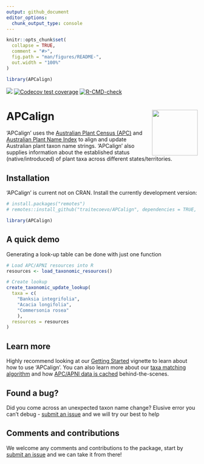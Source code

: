 ```yaml
---
output: github_document
editor_options: 
  chunk_output_type: console
---
```


<!-- README.md is generated from README.Rmd. Please edit that file -->

```r
knitr::opts_chunk$set(
  collapse = TRUE,
  comment = "#>",
  fig.path = "man/figures/README-",
  out.width = "100%"
)

library(APCalign)
```

<!-- badges: start -->
[![](https://img.shields.io/badge/lifecycle-experimental-orange.svg)](https://lifecycle.r-lib.org/articles/stages.html#experimental)
[![Codecov test coverage](https://codecov.io/gh/traitecoevo/APCalign/branch/master/graph/badge.svg)](https://app.codecov.io/gh/traitecoevo/APCalign?branch=master)
[![R-CMD-check](https://github.com/traitecoevo/APCalign/actions/workflows/R-CMD-check.yaml/badge.svg)](https://github.com/traitecoevo/APCalign/actions/workflows/R-CMD-check.yaml)
<!-- badges: end -->

# APCalign <img src="man/figures/APCalign_hex_2.svg" align="right" width="120"/>

'APCalign' uses the [Australian Plant Census (APC)](https://biodiversity.org.au/nsl/services/search/taxonomy) and [Australian Plant Name Index](https://biodiversity.org.au/nsl/services/search/names) to align and update Australian plant taxon name strings. 'APCalign' also supplies information about
the established status (native/introduced) of plant taxa across different states/territories.

## Installation

'APCalign' is current not on CRAN. Install the currently development version: 

```r
# install.packages("remotes")
# remotes::install_github("traitecoevo/APCalign", dependencies = TRUE, upgrade = "ask")

library(APCalign)
```

## A quick demo

Generating a look-up table can be done with just one function

```r
# Load APC/APNI resources into R
resources <- load_taxonomic_resources()

# Create lookup 
create_taxonomic_update_lookup( 
  taxa = c(
    "Banksia integrifolia",
    "Acacia longifolia",
    "Commersonia rosea"
    ),
  resources = resources
)
```

## Learn more

Highly recommend looking at our [Getting Started](https://traitecoevo.github.io/APCalign/articles/APCalign.html) vignette to learn about how to use 'APCalign'. You can also learn more about our [taxa matching  algorithm](https://traitecoevo.github.io/APCalign/articles/updating-taxon-names.html) and how [APC/APNI data is cached](https://traitecoevo.github.io/APCalign/articles/caching.html) behind-the-scenes.


## Found a bug? 

Did you come across an unexpected taxon name change? Elusive error you can't debug - [submit an issue](https://github.com/traitecoevo/APCalign/issues) and we will try our best to help

## Comments and contributions

We welcome any comments and contributions to the package, start by [submit an issue](https://github.com/traitecoevo/APCalign/issues) and we can take it from there!

